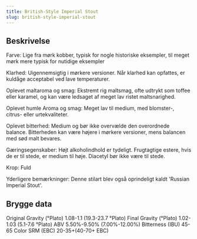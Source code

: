 ```yaml
---
title: British-Style Imperial Stout
slug: british-style-imperial-stout
---
```


## Beskrivelse
Farve: Lige fra mørk kobber, typisk for nogle historiske eksempler, til meget mørk mere typisk for nutidige eksempler

Klarhed: Uigennemsigtig i mørkere versioner. Når klarhed kan opfattes, er kuldåge acceptabel ved lave temperaturer.

Oplevet maltaroma og smag: Ekstremt rig maltsmag, ofte udtrykt som toffee eller karamel, og kan være ledsaget af meget lav ristet maltsnarighed.

Oplevet humle Aroma og smag: Meget lav til medium, med blomster-, citrus- eller urtekvaliteter.

Oplevet bitterhed: Medium og bør ikke overvælde den overordnede balance. Bitterheden kan være højere i mørkere versioner, mens balancen med sød malt bevares.

Gæringsegenskaber: Højt alkoholindhold er tydeligt. Frugtagtige estere, hvis de er til stede, er medium til høje. Diacetyl bør ikke være til stede.

Krop: Fuld

Yderligere bemærkninger: Denne stilart blev også oprindeligt kaldt &#39;Russian Imperial Stout&#39;.



## Brygge data
Original Gravity (°Plato) 1.08-1.1 (19.3-23.7 °Plato)
Final Gravity  (°Plato) 1.02-1.03 (5.1-7.6 °Plato)
ABV 5.50%-9.50% (7.00%-12.00%)
Bitterness (IBU) 45-65
Color SRM (EBC) 20-35&#43;(40-70&#43; EBC)					

